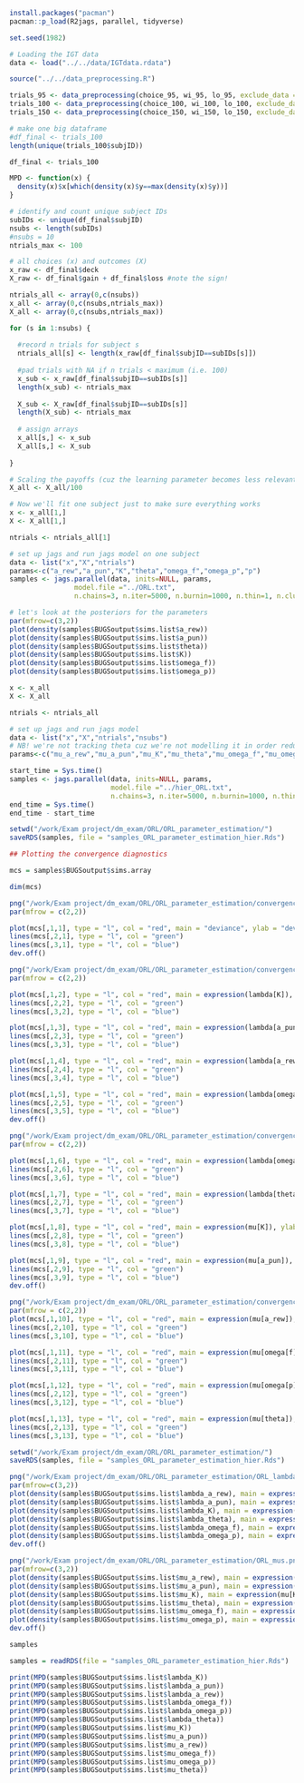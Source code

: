 
```r
install.packages("pacman")
pacman::p_load(R2jags, parallel, tidyverse)

set.seed(1982)

```


```r
# Loading the IGT data
data <- load("../../data/IGTdata.rdata")

source("../../data_preprocessing.R")

trials_95 <- data_preprocessing(choice_95, wi_95, lo_95, exclude_data = TRUE)
trials_100 <- data_preprocessing(choice_100, wi_100, lo_100, exclude_data = TRUE)
trials_150 <- data_preprocessing(choice_150, wi_150, lo_150, exclude_data = TRUE)

# make one big dataframe 
#df_final <- trials_100
length(unique(trials_100$subjID))

df_final <- trials_100
```

```r
MPD <- function(x) {
  density(x)$x[which(density(x)$y==max(density(x)$y))]
}

```


```r
# identify and count unique subject IDs
subIDs <- unique(df_final$subjID)
nsubs <- length(subIDs)
#nsubs = 10
ntrials_max <- 100

# all choices (x) and outcomes (X)
x_raw <- df_final$deck
X_raw <- df_final$gain + df_final$loss #note the sign!
```


```r
ntrials_all <- array(0,c(nsubs))
x_all <- array(0,c(nsubs,ntrials_max))
X_all <- array(0,c(nsubs,ntrials_max))

for (s in 1:nsubs) {
  
  #record n trials for subject s
  ntrials_all[s] <- length(x_raw[df_final$subjID==subIDs[s]])
  
  #pad trials with NA if n trials < maximum (i.e. 100)
  x_sub <- x_raw[df_final$subjID==subIDs[s]] 
  length(x_sub) <- ntrials_max
  
  X_sub <- X_raw[df_final$subjID==subIDs[s]] 
  length(X_sub) <- ntrials_max
  
  # assign arrays
  x_all[s,] <- x_sub
  X_all[s,] <- X_sub
  
}

# Scaling the payoffs (cuz the learning parameter becomes less relevant for very large payoffs/losses)
X_all <- X_all/100
```



```r
# Now we'll fit one subject just to make sure everything works
x <- x_all[1,]
X <- X_all[1,]

ntrials <- ntrials_all[1]

# set up jags and run jags model on one subject
data <- list("x","X","ntrials") 
params<-c("a_rew","a_pun","K","theta","omega_f","omega_p","p")
samples <- jags.parallel(data, inits=NULL, params,
                model.file ="../ORL.txt",
                n.chains=3, n.iter=5000, n.burnin=1000, n.thin=1, n.cluster=4)

# let's look at the posteriors for the parameters
par(mfrow=c(3,2))
plot(density(samples$BUGSoutput$sims.list$a_rew))
plot(density(samples$BUGSoutput$sims.list$a_pun))
plot(density(samples$BUGSoutput$sims.list$theta))
plot(density(samples$BUGSoutput$sims.list$K))
plot(density(samples$BUGSoutput$sims.list$omega_f))
plot(density(samples$BUGSoutput$sims.list$omega_p))

```


```r
x <- x_all
X <- X_all

ntrials <- ntrials_all

# set up jags and run jags model
data <- list("x","X","ntrials","nsubs") 
# NB! we're not tracking theta cuz we're not modelling it in order reduce complexity a bit (hence, we're just setting it to 1 in "hier_ORL.txt")
params<-c("mu_a_rew","mu_a_pun","mu_K","mu_theta","mu_omega_f","mu_omega_p", "lambda_a_rew","lambda_a_pun","lambda_K","lambda_theta","lambda_omega_f","lambda_omega_p") 

start_time = Sys.time()
samples <- jags.parallel(data, inits=NULL, params,
                         model.file ="../hier_ORL.txt",
                         n.chains=3, n.iter=5000, n.burnin=1000, n.thin=1, n.cluster=4)
end_time = Sys.time()
end_time - start_time

```

```r
setwd("/work/Exam project/dm_exam/ORL/ORL_parameter_estimation/")
saveRDS(samples, file = "samples_ORL_parameter_estimation_hier.Rds")
```

```r
## Plotting the convergence diagnostics

mcs = samples$BUGSoutput$sims.array

dim(mcs)

png("/work/Exam project/dm_exam/ORL/ORL_parameter_estimation/convergence_1.png", res=300, width = 2000, height = 1500)
par(mfrow = c(2,2))

plot(mcs[,1,1], type = "l", col = "red", main = "deviance", ylab = "deviance", xlab = "iteration", ylim = c(48900,49600))
lines(mcs[,2,1], type = "l", col = "green")
lines(mcs[,3,1], type = "l", col = "blue")
dev.off()

png("/work/Exam project/dm_exam/ORL/ORL_parameter_estimation/convergence_2.png", res=300, width = 2000, height = 1500)
par(mfrow = c(2,2))

plot(mcs[,1,2], type = "l", col = "red", main = expression(lambda[K]), ylab = expression(lambda[K]), xlab = "iteration", ylim = c(0,1))
lines(mcs[,2,2], type = "l", col = "green")
lines(mcs[,3,2], type = "l", col = "blue")

plot(mcs[,1,3], type = "l", col = "red", main = expression(lambda[a_pun]), ylab = expression(lambda[a_pun]), xlab = "iteration", ylim = c(18,80))
lines(mcs[,2,3], type = "l", col = "green")
lines(mcs[,3,3], type = "l", col = "blue")

plot(mcs[,1,4], type = "l", col = "red", main = expression(lambda[a_rew]), ylab = expression(lambda[a_rew]), xlab = "iteration", ylim = c(4,25))
lines(mcs[,2,4], type = "l", col = "green")
lines(mcs[,3,4], type = "l", col = "blue")

plot(mcs[,1,5], type = "l", col = "red", main = expression(lambda[omega[f]]), ylab = expression(lambda[omega[f]]), xlab = "iteration", ylim = c(0.004,0.026))
lines(mcs[,2,5], type = "l", col = "green")
lines(mcs[,3,5], type = "l", col = "blue")
dev.off()

png("/work/Exam project/dm_exam/ORL/ORL_parameter_estimation/convergence_3.png", res=300, width = 2000, height = 1500)
par(mfrow = c(2,2))

plot(mcs[,1,6], type = "l", col = "red", main = expression(lambda[omega[p]]), ylab = expression(lambda[omega[p]]), xlab = "iteration")
lines(mcs[,2,6], type = "l", col = "green")
lines(mcs[,3,6], type = "l", col = "blue")

plot(mcs[,1,7], type = "l", col = "red", main = expression(lambda[theta]), ylab = expression(lambda[theta]), xlab = "iteration")
lines(mcs[,2,7], type = "l", col = "green")
lines(mcs[,3,7], type = "l", col = "blue")

plot(mcs[,1,8], type = "l", col = "red", main = expression(mu[K]), ylab = expression(mu[K]), xlab = "iteration")
lines(mcs[,2,8], type = "l", col = "green")
lines(mcs[,3,8], type = "l", col = "blue")

plot(mcs[,1,9], type = "l", col = "red", main = expression(mu[a_pun]), ylab = expression(mu[a_pun]), xlab = "iteration")
lines(mcs[,2,9], type = "l", col = "green")
lines(mcs[,3,9], type = "l", col = "blue")
dev.off()

png("/work/Exam project/dm_exam/ORL/ORL_parameter_estimation/convergence_4.png", res=300, width = 2000, height = 1500)
par(mfrow = c(2,2))
plot(mcs[,1,10], type = "l", col = "red", main = expression(mu[a_rew]), ylab = expression(mu[a_rew]), xlab = "iteration", ylim = c(0.3, 0.6))
lines(mcs[,2,10], type = "l", col = "green")
lines(mcs[,3,10], type = "l", col = "blue")

plot(mcs[,1,11], type = "l", col = "red", main = expression(mu[omega[f]]), ylab = expression(mu[omega[f]]), xlab = "iteration", ylim = c(4, 17))
lines(mcs[,2,11], type = "l", col = "green")
lines(mcs[,3,11], type = "l", col = "blue")

plot(mcs[,1,12], type = "l", col = "red", main = expression(mu[omega[p]]), ylab = expression(mu[omega[p]]), xlab = "iteration", ylim = c(-10,8))
lines(mcs[,2,12], type = "l", col = "green")
lines(mcs[,3,12], type = "l", col = "blue")

plot(mcs[,1,13], type = "l", col = "red", main = expression(mu[theta]), ylab = expression(mu[theta]), xlab = "iteration", ylim = c(0.09, 0.30))
lines(mcs[,2,13], type = "l", col = "green")
lines(mcs[,3,13], type = "l", col = "blue")


```





```r
setwd("/work/Exam project/dm_exam/ORL/ORL_parameter_estimation/")
saveRDS(samples, file = "samples_ORL_parameter_estimation_hier.Rds")
```


```r
png("/work/Exam project/dm_exam/ORL/ORL_parameter_estimation/ORL_lambdas.png", res=300, width = 2000, height = 1800)
par(mfrow=c(3,2))
plot(density(samples$BUGSoutput$sims.list$lambda_a_rew), main = expression(lambda[a_rew]))
plot(density(samples$BUGSoutput$sims.list$lambda_a_pun), main = expression(lambda[a_pun]))
plot(density(samples$BUGSoutput$sims.list$lambda_K), main = expression(lambda[K]))
plot(density(samples$BUGSoutput$sims.list$lambda_theta), main = expression(lambda[theta]))
plot(density(samples$BUGSoutput$sims.list$lambda_omega_f), main = expression(lambda[omega[f]]))
plot(density(samples$BUGSoutput$sims.list$lambda_omega_p), main = expression(lambda[omega[p]]))
dev.off()
```
```r
png("/work/Exam project/dm_exam/ORL/ORL_parameter_estimation/ORL_mus.png", res=300, width = 2000, height = 1800)
par(mfrow=c(3,2))
plot(density(samples$BUGSoutput$sims.list$mu_a_rew), main = expression(mu[a_rew]))
plot(density(samples$BUGSoutput$sims.list$mu_a_pun), main = expression(mu[a_pun]))
plot(density(samples$BUGSoutput$sims.list$mu_K), main = expression(mu[K]))
plot(density(samples$BUGSoutput$sims.list$mu_theta), main = expression(mu[theta]))
plot(density(samples$BUGSoutput$sims.list$mu_omega_f), main = expression(mu[omega[f]]))
plot(density(samples$BUGSoutput$sims.list$mu_omega_p), main = expression(mu[omega[p]]))
dev.off()
```

```r
samples
```


```r
samples = readRDS(file = "samples_ORL_parameter_estimation_hier.Rds")

```

```r

print(MPD(samples$BUGSoutput$sims.list$lambda_K))
print(MPD(samples$BUGSoutput$sims.list$lambda_a_pun))
print(MPD(samples$BUGSoutput$sims.list$lambda_a_rew))
print(MPD(samples$BUGSoutput$sims.list$lambda_omega_f))
print(MPD(samples$BUGSoutput$sims.list$lambda_omega_p))
print(MPD(samples$BUGSoutput$sims.list$lambda_theta))
print(MPD(samples$BUGSoutput$sims.list$mu_K))
print(MPD(samples$BUGSoutput$sims.list$mu_a_pun))
print(MPD(samples$BUGSoutput$sims.list$mu_a_rew))
print(MPD(samples$BUGSoutput$sims.list$mu_omega_f))
print(MPD(samples$BUGSoutput$sims.list$mu_omega_p))
print(MPD(samples$BUGSoutput$sims.list$mu_theta))

```






